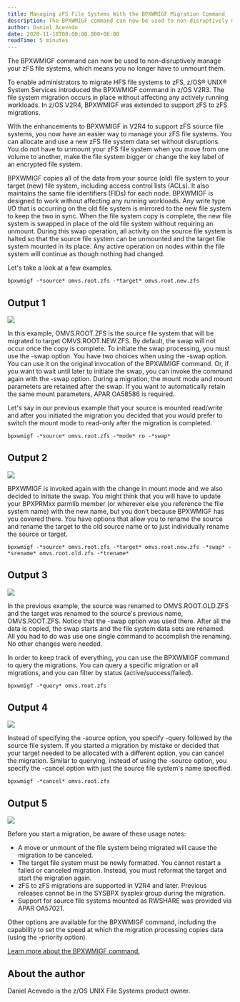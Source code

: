 ```yaml
---
title: Managing zFS File Systems With the BPXWMIGF Migration Command
description: The BPXWMIGF command can now be used to non-disruptively manage your zFS file systems
author: Daniel Acevedo
date: 2020-11-18T00:00:00.000+06:00
readTime: 5 minutes
---
```


The BPXWMIGF command can now be used to non-disruptively manage your zFS file systems, which means 
you no longer have to unmount them.

To enable administrators to migrate HFS file systems to zFS, z/OS® UNIX® System Services introduced 
the BPXWMIGF command in z/OS V2R3. The file system migration occurs in place without affecting any 
actively running workloads. In z/OS V2R4, BPXWMIGF was extended to support zFS to zFS migrations.

With the enhancements to BPXWMIGF in V2R4 to support zFS source file systems, 
you now have an easier way to manage your zFS file systems. You can allocate and 
use a new zFS file system data set without disruptions. You do not have to unmount 
your zFS file system when you move from one volume to another, make the file system 
bigger or change the key label of an encrypted file system.

BPXWMIGF copies all of the data from your source (old) file system to your target (new) file 
system, including access control lists (ACLs). It also maintains the same file identifiers 
(FIDs) for each node. BPXWMIGF is designed to work without affecting any running workloads. 
Any write type I/O that is occurring on the old file system is mirrored to the new file system 
to keep the two in sync. When the file system copy is complete, the new file system is swapped 
in place of the old file system without requiring an unmount. During this swap operation, 
all activity on the source file system is halted so that the source file system can be 
unmounted and the target file system mounted in its place. Any active operation on nodes 
within the file system will continue as though nothing had changed.

Let's take a look at a few examples.

```
bpxwmigf -*source* omvs.root.zfs -*target* omvs.root.new.zfs
```

## Output 1

![](images/image1.png "")

In this example, OMVS.ROOT.ZFS is the source file system that will be migrated to 
target OMVS.ROOT.NEW.ZFS. By default, the swap will not occur once the copy is complete. 
To initiate the swap processing, you must use the -swap option. You have two choices when 
using the -swap option. You can use it on the original invocation of the BPXWMIGF command. 
Or, if you want to wait until later to initiate the swap, you can invoke the command again 
with the -swap option. During a migration, the mount mode and mount parameters are retained 
after the swap. If you want to automatically retain the same mount parameters, APAR OA58586 is 
required.

Let's say in our previous example that your source is mounted read/write and after you 
initiated the migration you decided that you would prefer to switch the mount mode to 
read-only after the migration is completed.

`bpxwmigf -*source* omvs.root.zfs -*mode* ro -*swap*`

## Output 2

![](images/image2.png "")

BPXWMIGF is invoked again with the change in mount mode and we also decided to initiate the swap. 
You might think that you will have to update your BPXPRMxx parmlib member (or wherever else you 
reference the file system name) with the new name, but you don’t because BPXWMIGF has you covered 
there. You have options that allow you to rename the source and rename the target to the old source 
name or to just individually rename the source or target. 

`bpxwmigf -*source* omvs.root.zfs -*target* omvs.root.new.zfs -*swap* -*srename* omvs.root.old.zfs -*trename*`

## Output 3

![](images/image3.png "")

In the previous example, the source was renamed to OMVS.ROOT.OLD.ZFS and the target was 
renamed to the source's previous name, OMVS.ROOT.ZFS. Notice that the -swap option was used 
there. After all the data is copied, the swap starts and the file system data sets are renamed. 
All you had to do was use one single command to accomplish the renaming. No other changes were 
needed.

In order to keep track of everything, you can use the BPXWMIGF command to query the migrations. 
You can query a specific migration or all migrations, and you can filter by status (active/success/failed).

`bpxwmigf -*query* omvs.root.zfs`

## Output 4

![](images/image4.png "")

Instead of specifying the -source option, you specify -query followed by the source file system. 
If you started a migration by mistake or decided that your target needed to be allocated with a 
different option, you can cancel the migration. Similar to querying, instead of using the 
-source option, you specify the -cancel option with just the source file system's name specified.

`bpxwmigf -*cancel* omvs.root.zfs`

## Output 5

![](images/image5.png "")

Before you start a migration, be aware of these usage notes:

- A move or unmount of the file system being migrated will cause the migration to be canceled.
- The target file system must be newly formatted. You cannot restart a failed or canceled migration. Instead, you must reformat the target and start the migration again.
- zFS to zFS migrations are supported in V2R4 and later. Previous releases cannot be in the SYSBPX sysplex group during the migration.
- Support for source file systems mounted as RWSHARE was provided via APAR OA57021.

Other options are available for the BPXWMIGF command, including the capability to set the speed at which the migration processing copies data (using the -priority option).

[Learn more about the BPXWMIGF command.](https://www.ibm.com/docs/en/zos/2.4.0?topic=descriptions-bpxwmigf-migrate-hfs-zfs-file-systems-zfs)

## About the author

Daniel Acevedo is the z/OS UNIX File Systems product owner.